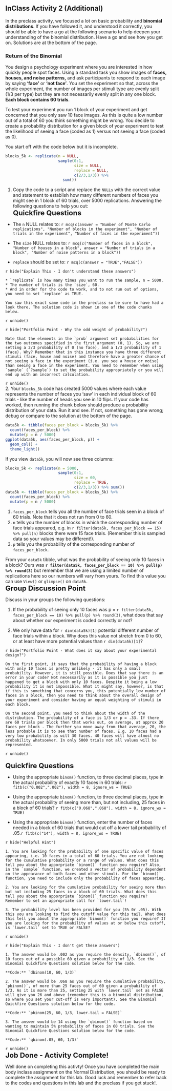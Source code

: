 ## InClass Activity 2 (Additional)

In the preclass activity, we focused a lot on basic probability and **binomial distributions**. If you have followed it, and understood it correctly, you should be able to have a go at the following scenario to help deepen your understanding of the binomial distribution. Have a go and see how you get on. Solutions are at the bottom of the page. 

### Return of the Binomial

You design a psychology experiment where you are interested in how quickly people spot faces. Using a standard task you show images of **faces, houses, and noise patterns,** and ask participants to respond to each image by saying **'face'** or **'not face'**. You set the experiment so that, across the whole experiment, the number of images per stimuli type are evenly split (1/3 per type) but they are not necessarily evenly split in any one block. **Each block contains 60 trials**.  

To test your experiment you run 1 block of your experiment and get concerned that you only saw 10 face images. As this is quite a low number out of a total of 60 you think something might be wrong. You decide to create a probability distribution for a given block of your experiment to test the likelihood of seeing a face (coded as 1) versus not seeing a face (coded as 0).

You start off with the code below but it is incomplete. 

```r
blocks_5k <- replicate(n = NULL, 
                       sample(0:1, 
                              size = NULL, 
                              replace = NULL, 
                              c(2/3,1/3)) %>% 
                         sum())
```

1. Copy the code to a script and replace the `NULLs` with the correct value and statement to establish how many different numbers of faces you might see in 1 block of 60 trials, over 5000 replications. Answering the following questions to help you out:
<br>
<span style="font-size: 22px; font-weight: bold; color: var(--green);">Quickfire Questions</span>

* The `n` NULL relates to: `r mcq(c(answer = "Number of Monte Carlo replications", "Number of blocks in the experiment", "Number of trials in the experiment", "Number of faces in the experiment"))`

* The `size` NULL relates to: `r mcq(c("Number of faces in a block", "Number of houses in a block", answer = "Number of trials in a block", "Number of noise patterns in a block"))`

* `replace` should be set to: `r mcq(c(answer = "TRUE","FALSE"))`

`r hide("Explain This - I don't understand these answers")`
```block
* `replicate` is how many times you want to run the sample, n = 5000. 
* The number of trials is the `size`, 60. 
* And in order for the code to work, and to not run out of options, you need to set `replace` as TRUE.

You saw this exact same code in the preclass so be sure to have had a look there. The solution code is shown in one of the code chunks below.
```
`r unhide()`

`r hide("Portfolio Point - Why the odd weight of probability?")`
```block
Note that the elements in the `prob` argument set probabilities for the two outcomes specified in the first argument (0, 1). So, we are setting a 2/3 probability of 0 (no face), and a 1/3 probability of 1 (face). Why? Remember that in this instance you have three different stimuli (face, house and noise) and therefore have a greater chance of not seeing a face in the experiment (i.e. you see a house or noise) than seeing a face in the experiment. You need to remember when using `sample` (`?sample`) to set the probability appropriately or you will end up with an incorrect calculation.
```
`r unhide()`
<br>
2. Your `blocks_5k` code has created 5000 values where each value represents the number of faces you 'saw' in each individual block of 60 trials - like the number of heads you see in 10 flips. If your code has worked, then running the chunk below should produce a probability distribution of your data. Run it and see. If not, something has gone wrong; debug or compare to the solution at the bottom of the page.  

```r
data5k <- tibble(faces_per_block = blocks_5k) %>% 
  count(faces_per_block) %>%
  mutate(p = n / 5000)
ggplot(data5k, aes(faces_per_block, p)) + 
  geom_col() + 
  theme_light()
```

If you view `data5k`, you will now see three columns: 
```r
blocks_5k <- replicate(n = 5000, 
                       sample(0:1,
                              size = 60, 
                              replace = TRUE, 
                              c(2/3,1/3)) %>% sum())
data5k <- tibble(faces_per_block = blocks_5k) %>% 
  count(faces_per_block) %>%
  mutate(p = n / 5000)
```

1. `faces_per_block` tells you all the number of face trials seen in a block of 60 trials. Note that it does not run from 0 to 60. 
2. `n` tells you the number of blocks in which the corresponding number of face trials appeared, e.g. in `r filter(data5k, faces_per_block == 15) %>% pull(n)` blocks there were 15 face trials. (Remember this is sampled data so your values may be different!). 
3. `p` tells you the probability of the corresponding number of `faces_per_block`.

From your `data5k` tibble, what was the probability of seeing only 10 faces in a block? Ours was **`r filter(data5k, faces_per_block == 10) %>% pull(p) %>% round(3)`** but remember that we are using a limited number of replications here so our numbers will vary from yours. To find this value you can use `View()` or `glimpse()` on `data5k`.
<br>
<span style="font-size: 22px; font-weight: bold; color: var(--pink);">Group Discussion Point</span>

Discuss in your groups the following questions:

1. If the probability of seeing only 10 faces was p = `r filter(data5k, faces_per_block == 10) %>% pull(p) %>% round(3)`, what does that say about whether our experiment is coded correctly or not?

2. We only have data for `r dim(data5k)[1]` potential different number of face trials within a block. Why does this value not stretch from 0 to 60, or at least have more potential values than `r dim(data5k)[1]`?

`r hide("Portfolio Point - What does it say about your experimental design?")`
```block
On the first point, it says that the probability of having a block with only 10 faces is pretty unlikely - it has only a small probability. However, it is still possible. Does that say there is an error in your code? Not necessarily as it is possible you just happened to get a block with only 10 faces. Despite it being a low probability it is not impossible. What it might say, however, is that if this is something that concerns you, this potentially low number of faces in a block, then you need to think about the overall design of your experiment and consider having an equal weighting of stimuli in each block.

On the second point, you need to think about the width of the distribution. The probability of a face is 1/3 or p = .33. If there are 60 trials per block then that works out, on average, at approx 20 faces per block . The further you move away from that average, 20, the less probable it is to see that number of faces. E.g. 10 faces had a very low probability as will 30 faces. 40 faces will have almost no probability whatsoever. In only 5000 trials not all values will be represented.
```
`r unhide()`  
<br> 
<span style="font-size: 22px; font-weight: bold; color: var(--green);">Quickfire Questions</span>

* Using the appropriate `binom()` function, to three decimal places, type in the actual probability of exactly 10 faces in 60 trials: `r fitb(c("0.002",".002"), width = 8, ignore_ws = TRUE)`

* Using the appropriate `binom()` function, to three decimal places, type in the actual probability of seeing more than, but not including, 25 faces in a block of 60 trials? `r fitb(c("0.068",".068"), width = 8, ignore_ws = TRUE)` 

* Using the appropriate `binom()` function, enter the number of faces needed in a block of 60 trials that would cut off a lower tail probability of .05.`r fitb(c("14"), width = 8, ignore_ws = TRUE)`

`r hide("Helpful Hint")`
```block
1. You are looking for the probability of one specific value of faces appearing, i.e. 10 faces in a total of 60 trials. You are not looking for the cumulative probability or a range of values. What does this tell you about the apporpriate `binom()` function you require? Also, in the `sample` function, we created a vector of probability dependent on the appearance of both faces and other stimuli. For the `binom()` function, you need to include only the probability of faces appearing. 

2. You are looking for the cumulative probability for seeing more than but not including 25 faces in a block of 60 trials. What does this tell you about the apporpriate `binom()` function you require? Remember to set an appropriate call for `lower.tail`!

3. The probability level has been provided for you (5% 0r .05). With this you are looking to find the cutoff value for this tail. What does this tell you about the appropriate `binom()` function you require? If you are looking for the probability of values at or below this cutoff, is `lower.tail` set to TRUE or FALSE?
```
`r unhide()` 

`r hide("Explain This - I don't get these answers")`
```block
1. The answer would be .002 as you require the density, `dbinom()`, of 10 faces out of a possible 60 given a probability of 1/3. See the Binomial Quickfire Questions solution below for the code.

**Code:** `dbinom(10, 60, 1/3)`

2. The answer would be .068 as you require the cumulative probability, `pbinom()`, of more than 25 faces out of 60 given a probability of 1/3. As it is more than 25, setting 25 with `lower.tail` set as FALSE will give you 26 and above (remember this is a binomial distribution, so where you set your cut-off is very important). See the Binomial Quickfire Questions solution below for the code.

**Code:** `pbinom(25, 60, 1/3, lower.tail = FALSE)`

3. The answer would be 14 using the `qbinom()` function based on wanting to maintain 5% probability of faces in 60 trials. See the Binomial Quickfire Questions solution below for the code.

**Code:** `qbinom(.05, 60, 1/3)`
```
`r unhide()`
<br>
<span style="font-size: 22px; font-weight: bold; color: var(--blue);">Job Done - Activity Complete!</span>

Well done on completing this activty! Once you have completed the main body inclass assignment on the Normal Distribution, you should be ready to complete the assignment for this lab. Good luck and remember to refer back to the codes and questions in this lab and the preclass if you get stuck!.
